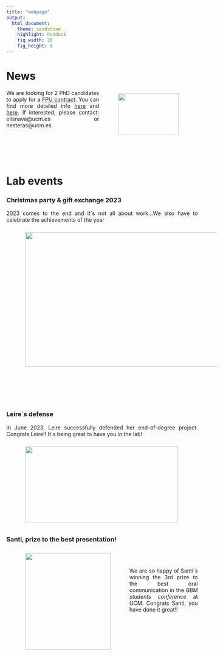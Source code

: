 ```yaml
---
title: "webpage"
output: 
  html_document:
    theme: sandstone
    highlight: haddock
    fig_width: 20
    fig_height: 6
---
```


```{=html}
<style type="text/css">
.title {
  display: none;
}

main-container {
  max-width: 1800px;
  margin-left: auto;
  margin-right: auto;
}

body {
text-align: justify
}

</style>
```

# **News**

<img style="float: right; vertical-align:middle; margin:10px 50px"  height=109 width=160 src="images/fpu.png"> </a>

We are looking for 2 PhD candidates to apply for a [FPU contract](https://www.universidades.gob.es/ayudas-para-la-formacion-de-profesorado-universitario-fpu-2022/). 
You can find more detailed info [here](https://github.com/navarroelisa/web/tree/master/docs/fpu_elisa.pdf) and [here](https://github.com/navarroelisa/web/tree/master/docs/fpu_noe.pdf).
If interested, please contact: elisnava@ucm.es or nesteras@ucm.es

</br>
</br>
</br>
</br>

# **Lab events**

### **Christmas party & gift exchange 2023**

2023 comes to the end and it´s not all about work...We also have to celebrate the achievements of the year

<img style="margin:10px 50px"  height=353 width=523 src="images/xmas.jpg"> </a>

</br>
</br>
</br>
</br>

### **Leire´s defense**

In June 2023, Leire successfully defended her end-of-degree project. Congrats Leire!! It´s being great to have you in the lab! 

<img style="float: middle; middle-align:middle; margin:10px 50px"  height=201 width=402 src="images/leire.jpg"> </a>

### **Santi, prize to the best presentation!**

<img style="float: left; middle-align:middle; margin:10px 50px"  height=254 width=224 src="images/santi_prize.jpg"> </a>

</br>
</br>

We are so happy of Santi´s winning the 3rd prize to the best oral communication in the *BBM students conference* at UCM. Congrats Santi, you have done it great!! 





